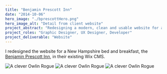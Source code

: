 ```yaml
---
title: "Benjamin Prescott Inn"
date: "2014-10-06"
hero_image: "./bprescottHero.png"
hero_image_alt: "Detail from client website"
project_abstract: "Redesigning a modern, clean and usable website for a small business"
project_roles: "Graphic Designer, UX Designer, Developer"
project_deliverable: "Website"
---
```

I redesigned the website for a New Hampshire bed and breakfast, the [Benjamin Prescott Inn](https://www.benjaminprescottinn.com), in their existing Wix CMS.

![A clever Owlin Rogue](../../src/images/bpi/BPI1.png)
![A clever Owlin Rogue](../../src/images/bpi/BPI2.png)
![A clever Owlin Rogue](../../src/images/bpi/BPI3.png)
